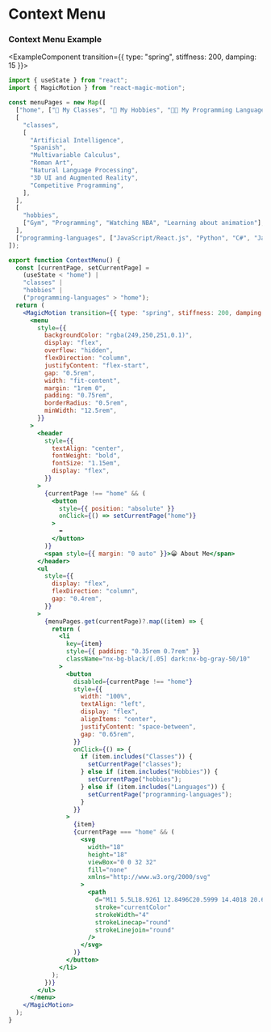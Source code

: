 
# Context Menu

### Context Menu Example

<ExampleComponent transition={{ type: "spring", stiffness: 200, damping: 15 }}>
  <ContextMenu />
</ExampleComponent>

```jsx copy filename="Context Menu" showLineNumbers
import { useState } from "react";
import { MagicMotion } from "react-magic-motion";

const menuPages = new Map([
  ["home", ["📓 My Classes", "🤩 My Hobbies", "🧑‍💻 My Programming Languages"]],
  [
    "classes",
    [
      "Artificial Intelligence",
      "Spanish",
      "Multivariable Calculus",
      "Roman Art",
      "Natural Language Processing",
      "3D UI and Augmented Reality",
      "Competitive Programming",
    ],
  ],
  [
    "hobbies",
    ["Gym", "Programming", "Watching NBA", "Learning about animation"],
  ],
  ["programming-languages", ["JavaScript/React.js", "Python", "C#", "Java"]],
]);

export function ContextMenu() {
  const [currentPage, setCurrentPage] =
    (useState < "home") |
    "classes" |
    "hobbies" |
    ("programming-languages" > "home");
  return (
    <MagicMotion transition={{ type: "spring", stiffness: 200, damping: 15 }}>
      <menu
        style={{
          backgroundColor: "rgba(249,250,251,0.1)",
          display: "flex",
          overflow: "hidden",
          flexDirection: "column",
          justifyContent: "flex-start",
          gap: "0.5rem",
          width: "fit-content",
          margin: "1rem 0",
          padding: "0.75rem",
          borderRadius: "0.5rem",
          minWidth: "12.5rem",
        }}
      >
        <header
          style={{
            textAlign: "center",
            fontWeight: "bold",
            fontSize: "1.15em",
            display: "flex",
          }}
        >
          {currentPage !== "home" && (
            <button
              style={{ position: "absolute" }}
              onClick={() => setCurrentPage("home")}
            >
              ⬅️
            </button>
          )}
          <span style={{ margin: "0 auto" }}>😀 About Me</span>
        </header>
        <ul
          style={{
            display: "flex",
            flexDirection: "column",
            gap: "0.4rem",
          }}
        >
          {menuPages.get(currentPage)?.map((item) => {
            return (
              <li
                key={item}
                style={{ padding: "0.35rem 0.7rem" }}
                className="nx-bg-black/[.05] dark:nx-bg-gray-50/10"
              >
                <button
                  disabled={currentPage !== "home"}
                  style={{
                    width: "100%",
                    textAlign: "left",
                    display: "flex",
                    alignItems: "center",
                    justifyContent: "space-between",
                    gap: "0.65rem",
                  }}
                  onClick={() => {
                    if (item.includes("Classes")) {
                      setCurrentPage("classes");
                    } else if (item.includes("Hobbies")) {
                      setCurrentPage("hobbies");
                    } else if (item.includes("Languages")) {
                      setCurrentPage("programming-languages");
                    }
                  }}
                >
                  {item}
                  {currentPage === "home" && (
                    <svg
                      width="18"
                      height="18"
                      viewBox="0 0 32 32"
                      fill="none"
                      xmlns="http://www.w3.org/2000/svg"
                    >
                      <path
                        d="M11 5.5L18.9261 12.8496C20.5999 14.4018 20.6376 17.0377 19.0087 18.6369L11 26.5"
                        stroke="currentColor"
                        strokeWidth="4"
                        strokeLinecap="round"
                        strokeLinejoin="round"
                      />
                    </svg>
                  )}
                </button>
              </li>
            );
          })}
        </ul>
      </menu>
    </MagicMotion>
  );
}
```
